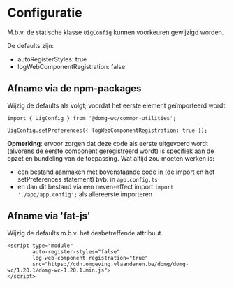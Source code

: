 
<Meta title="Recepten/Configuratie"/>

# Configuratie

M.b.v. de statische klasse `UigConfig` kunnen voorkeuren gewijzigd worden.

De defaults zijn:
- autoRegisterStyles: true
- logWebComponentRegistration: false


## Afname via de npm-packages

Wijzig de defaults als volgt; voordat het eerste element geïmporteerd wordt.

```
import { UigConfig } from '@domg-wc/common-utilities';

UigConfig.setPreferences({ logWebComponentRegistration: true });
```

**Opmerking**: ervoor zorgen dat deze code als eerste uitgevoerd wordt (alvorens de eerste component geregistreerd
wordt) is specifiek aan de opzet en bundeling van de toepassing. Wat altijd zou moeten werken is:
 - een bestand aanmaken met bovenstaande code in (de import en het setPreferences statement) bvb. in `app.config.ts`
 - en dan dit bestand via een neven-effect import `import './app/app.config';` als allereerste importeren


## Afname via 'fat-js'

Wijzig de defaults m.b.v. het desbetreffende attribuut.

```
<script type="module"
        auto-register-styles="false"
        log-web-component-registration="true"
        src="https://cdn.omgeving.vlaanderen.be/domg/domg-wc/1.20.1/domg-wc-1.20.1.min.js">
</script>
```
